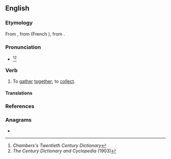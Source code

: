 ==English==

===Etymology===
From {{inh|en|enm|aquylen}}, from {{der|en|fro|acoillir|t=to receive}} (French {{m|fr|accueillir}}), from {{der|en|la|*accolligō}}.

===Pronunciation===
* {{IPA|/æ(k).ˈkɔɪl/|lang=en}}<ref>''Chambers's Twentieth Century Dictionary''</ref><ref>''The Century Dictionary and Cyclopedia'' (1903)</ref>

===Verb===
{{en-verb}}

# {{lb|en|transitive|obsolete}} To [[gather]] [[together]]; to [[collect]].

====Translations====
{{trans-see|nautical sense|coil}}

===References===
<references/>

===Anagrams===
* {{anagrams|en|calcio-|calico}}